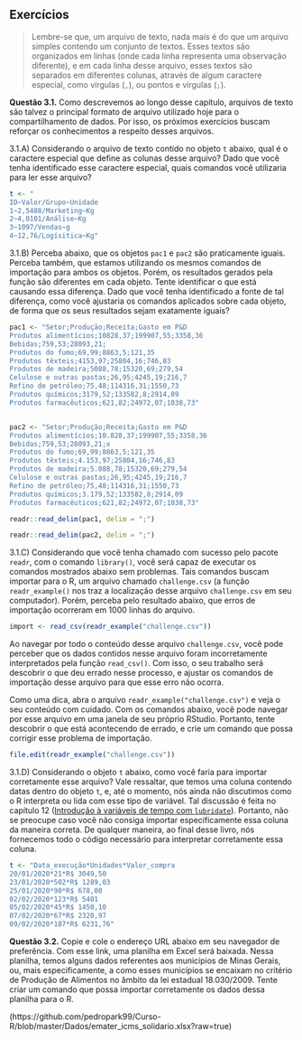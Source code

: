 



## Exercícios {.unnumbered}


> Lembre-se que, um arquivo de texto, nada mais é do que um arquivo simples contendo um conjunto de textos. Esses textos são organizados em linhas (onde cada linha representa uma observação diferente), e em cada linha desse arquivo, esses textos são separados em diferentes colunas, através de algum caractere especial, como vírgulas (`,`), ou pontos e vírgulas (`;`).



**Questão 3.1.** Como descrevemos ao longo desse capítulo, arquivos de texto são talvez o principal formato de arquivo utilizado hoje para o compartilhamento de dados. Por isso, os próximos exercícios buscam reforçar os conhecimentos a respeito desses arquivos.


3.1.A) Considerando o arquivo de texto contido no objeto `t` abaixo, qual é o caractere especial que define as colunas desse arquivo? Dado que você tenha identificado esse caractere especial, quais comandos você utilizaria para ler esse arquivo?


```{r}
t <- "
ID~Valor/Grupo~Unidade
1~2,5488/Marketing~Kg
2~4,0101/Análise~Kg
3~1097/Vendas~g
4~12,76/Logísitica~Kg"
```


3.1.B) Perceba abaixo, que os objetos `pac1` e `pac2` são praticamente iguais. Perceba também, que estamos utilizando os mesmos comandos de importação para ambos os objetos. Porém, os resultados gerados pela função são diferentes em cada objeto. Tente identificar o que está causando essa diferença. Dado que você tenha identificado a fonte de tal diferença, como você ajustaria os comandos aplicados sobre cada objeto, de forma que os seus resultados sejam exatamente iguais?



```{r, eval = FALSE}
pac1 <- "Setor;Produção;Receita;Gasto em P&D
Produtos alimentícios;10828,37;199907,55;3358,36
Bebidas;759,53;28093,21;
Produtos do fumo;69,99;8863,5;121,35
Produtos têxteis;4153,97;25804,16;746,83
Produtos de madeira;5088,78;15320,69;279,54
Celulose e outras pastas;26,95;4245,19;216,7
Refino de petróleo;75,48;114316,31;1550,73
Produtos químicos;3179,52;133582,8;2914,09
Produtos farmacêuticos;621,82;24972,07;1038,73"


pac2 <- "Setor;Produção;Receita;Gasto em P&D
Produtos alimentícios;10.828,37;199907,55;3358,36
Bebidas;759,53;28093,21;x
Produtos do fumo;69,99;8863,5;121,35
Produtos têxteis;4.153,97;25804,16;746,83
Produtos de madeira;5.088,78;15320,69;279,54
Celulose e outras pastas;26,95;4245,19;216,7
Refino de petróleo;75,48;114316,31;1550,73
Produtos químicos;3.179,52;133582,8;2914,09
Produtos farmacêuticos;621,82;24972,07;1038,73"

readr::read_delim(pac1, delim = ";")
```

\begin{verbatim}
## Rows: 9 Columns: 4                     
## -- Column specification ----------------------------------------
## Delimiter: ";"
## chr (1): Setor
## 
## i Use `spec()` to retrieve the full column specification for this data.
## i Specify the column types or set `show_col_types = FALSE` to quiet 
## this message.
## # A tibble: 9 x 4
##   Setor                      `Produ\xe7\xe3o`  Receita `Gasto em P&D`
##   <chr>                                 <dbl>    <dbl>          <dbl>
## 1 "Produtos aliment\xedcios"          1082837 19990755         335836
## 2 "Bebidas"                             75953  2809321             NA
## 3 "Produtos do fumo"                     6999    88635          12135
## 4 "Produtos t\xeaxteis"                415397  2580416          74683
## 5 "Produtos de madeira"                508878  1532069          27954
## 6 "Celulose e outras pastas"             2695   424519           2167
## 7 "Refino de petr\xf3leo"                7548 11431631         155073
## 8 "Produtos qu\xedmicos"               317952  1335828         291409
## 9 "Produtos farmac\xeauticos"           62182  2497207         103873
\end{verbatim}


```{r, eval = FALSE}
readr::read_delim(pac2, delim = ";")
```

\begin{verbatim}
## Rows: 9 Columns: 4                                           
## -- Column specification -----------------------------------------
## Delimiter: ";"
## chr (2): Setor, Gasto em P&D
## 
## i Use `spec()` to retrieve the full column specification for this data.
## i Specify the column types or set `show_col_types = FALSE` to quiet 
## this message.
## # A tibble: 9 x 4
##   Setor                      `Produ\xe7\xe3o`  Receita `Gasto em P&D`
##   <chr>                                <dbl>    <dbl> <chr>         
## 1 "Produtos aliment\xedcios"            10.8  19990755 3358,36       
## 2 "Bebidas"                          75953     2809321 x             
## 3 "Produtos do fumo"                  6999       88635 121,35        
## 4 "Produtos t\xeaxteis"                  4.15  2580416 746,83        
## 5 "Produtos de madeira"                  5.09  1532069 279,54        
## 6 "Celulose e outras pastas"          2695      424519 216,7         
## 7 "Refino de petr\xf3leo"             7548    11431631 1550,73       
## 8 "Produtos qu\xedmicos"                 3.18  1335828 2914,09       
## 9 "Produtos farmac\xeauticos"        62182     2497207 1038,73  
\end{verbatim}


3.1.C) Considerando que você tenha chamado com sucesso pelo pacote `readr`, com o comando `library()`, você será capaz de executar os comandos mostrados abaixo sem problemas. Tais comandos buscam importar para o R, um arquivo chamado `challenge.csv` (a função `readr_example()` nos traz a localização desse arquivo `challenge.csv` em seu computador). Porém, perceba pelo resultado abaixo, que erros de importação ocorreram em 1000 linhas do arquivo.


```{r, eval = FALSE}
import <- read_csv(readr_example("challenge.csv"))
```
\begin{verbatim}
## -- Column specification ---------------------------------------
## cols(
##   x = col_double(),
##   y = col_logical()
## )

## Warning: 1000 parsing failures.
##  row col           expected     actual                     file
## 1001   y 1/0/T/F/TRUE/FALSE 2015-01-16 'C:/Users/Pedro/Documen~
## 1002   y 1/0/T/F/TRUE/FALSE 2018-05-18 'C:/Users/Pedro/Documen~
## 1003   y 1/0/T/F/TRUE/FALSE 2015-09-05 'C:/Users/Pedro/Documen~
## 1004   y 1/0/T/F/TRUE/FALSE 2012-11-28 'C:/Users/Pedro/Documen~
## 1005   y 1/0/T/F/TRUE/FALSE 2020-01-13 'C:/Users/Pedro/Documen~
## .... ... .................. .......... ........................
## See problems(...) for more details.
\end{verbatim}


Ao navegar por todo o conteúdo desse arquivo `challenge.csv`, você pode perceber que os dados contidos nesse arquivo foram incorretamente interpretados pela função `read_csv()`. Com isso, o seu trabalho será descobrir o que deu errado nesse processo, e ajustar os comandos de importação desse arquivo para que esse erro não ocorra. 

Como uma dica, abra o arquivo `readr_example("challenge.csv")` e veja o seu conteúdo com cuidado. Com os comandos abaixo, você pode navegar por esse arquivo em uma janela de seu próprio RStudio. Portanto, tente descobrir o que está acontecendo de errado, e crie um comando que possa corrigir esse problema de importação. 

```{r, eval = FALSE}
file.edit(readr_example("challenge.csv"))
```




3.1.D) Considerando o objeto `t` abaixo, como você faria para importar corretamente esse arquivo? Vale ressaltar, que temos uma coluna contendo datas dentro do objeto `t`, e, até o momento, nós ainda não discutimos como o R interpreta ou lida com esse tipo de variável. Tal discussão é feita no capítulo 12 ([Introdução à variáveis de tempo com `lubridate`](#sec:lubridate_var_tempo)). Portanto, não se preocupe caso você não consiga importar especificamente essa coluna da maneira correta. De qualquer maneira, ao final desse livro, nós fornecemos todo o código necessário para interpretar corretamente essa coluna.


```{r}
t <- "Data_execução*Unidades*Valor_compra
20/01/2020*21*R$ 3049,50
23/01/2020*502*R$ 1289,03
25/01/2020*90*R$ 678,00
02/02/2020*123*R$ 5401
05/02/2020*45*R$ 1450,10
07/02/2020*67*R$ 2320,97
09/02/2020*187*R$ 6231,76"
```


**Questão 3.2.** Copie e cole o endereço URL abaixo em seu navegador de preferência. Com esse link, uma planilha em Excel será baixada. Nessa planilha, temos alguns dados referentes aos municípios de Minas Gerais, ou, mais especificamente, a como esses municípios se encaixam no critério de Produção de Alimentos no âmbito da lei estadual 18.030/2009. Tente criar um comando que possa importar corretamente os dados dessa planilha para o R.


\item [https://github.com/pedropark99/Curso-R/blob/master/Dados/emater_icms_solidario.xlsx?raw=true](https://github.com/pedropark99/Curso-R/blob/master/Dados/emater_icms_solidario.xlsx?raw=true)










